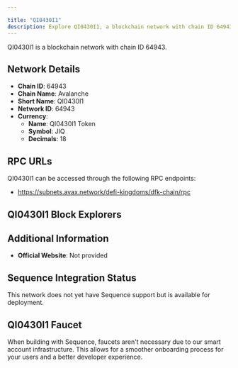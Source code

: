 ```yaml
---

title: "QI0430I1"
description: Explore QI0430I1, a blockchain network with chain ID 64943. Learn about its native currency, QI0430I1 Token, and how to interact with the network.
---
```




QI0430I1 is a blockchain network with chain ID 64943.

## Network Details

- **Chain ID**: 64943
- **Chain Name**: Avalanche
- **Short Name**: QI0430I1
- **Network ID**: 64943
- **Currency**: 
  - **Name**: QI0430I1 Token
  - **Symbol**: JIQ
  - **Decimals**: 18

## RPC URLs

QI0430I1 can be accessed through the following RPC endpoints:

- https://subnets.avax.network/defi-kingdoms/dfk-chain/rpc

## QI0430I1 Block Explorers



## Additional Information

- **Official Website**: Not provided

## Sequence Integration Status

This network does not yet have Sequence support but is available for deployment.

## QI0430I1 Faucet

When building with Sequence, faucets aren't necessary due to our smart account infrastructure. This allows for a smoother onboarding process for your users and a better developer experience.

